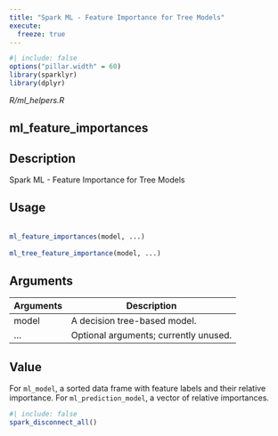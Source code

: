 ```yaml
---
title: "Spark ML - Feature Importance for Tree Models"
execute:
  freeze: true
---
```


```r
#| include: false
options("pillar.width" = 60)
library(sparklyr) 
library(dplyr)
```

*R/ml_helpers.R*

## ml_feature_importances

## Description
 Spark ML - Feature Importance for Tree Models 


## Usage
```r
 
ml_feature_importances(model, ...) 
 
ml_tree_feature_importance(model, ...) 
```

## Arguments
|Arguments|Description|
|---|---|
| model | A decision tree-based model. |
| ... | Optional arguments; currently unused. |



## Value
 For `ml_model`, a sorted data frame with feature labels and their relative importance.   For `ml_prediction_model`, a vector of relative importances. 





```r
#| include: false
spark_disconnect_all()
```
